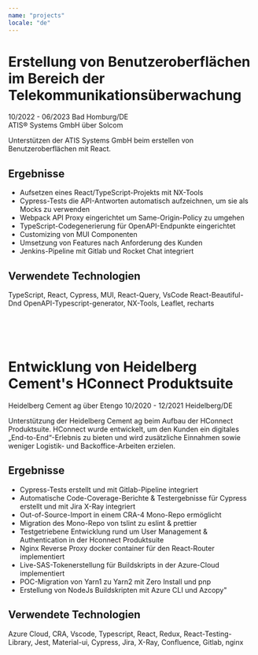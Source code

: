 ```yaml
---
name: "projects"
locale: "de"
---
```



# Erstellung von Benutzeroberflächen im Bereich der Telekommunikationsüberwachung
10/2022 - 06/2023 Bad Homburg/DE   
ATIS® Systems GmbH über Solcom   

Unterstützen der ATIS Systems GmbH beim erstellen von Benutzeroberflächen mit React.

## Ergebnisse
- Aufsetzen eines React/TypeScript-Projekts mit NX-Tools
- Cypress-Tests die API-Antworten automatisch aufzeichnen, um sie als Mocks zu verwenden
- Webpack API Proxy eingerichtet um Same-Origin-Policy zu umgehen
- TypeScript-Codegenerierung für OpenAPI-Endpunkte eingerichtet
- Customizing von MUI Componenten
- Umsetzung von Features nach Anforderung des Kunden
- Jenkins-Pipeline mit Gitlab und Rocket Chat integriert

## Verwendete Technologien
<Chips>
TypeScript, React, Cypress, MUI, React-Query, VsCode React-Beautiful-Dnd OpenAPI-Typescript-generator, NX-Tools, Leaflet, recharts
</Chips>

\
&nbsp;
\
&nbsp;

# Entwicklung von Heidelberg Cement's HConnect Produktsuite
Heidelberg Cement ag über Etengo
10/2020 - 12/2021 Heidelberg/DE

Unterstützung der Heidelberg Cement ag beim Aufbau der HConnect Produktsuite. HConnect wurde entwickelt, um den Kunden ein digitales „End-to-End“-Erlebnis zu bieten und wird zusätzliche Einnahmen sowie weniger Logistik- und Backoffice-Arbeiten erzielen.

## Ergebnisse
- Cypress-Tests erstellt und mit Gitlab-Pipeline integriert
- Automatische Code-Coverage-Berichte & Testergebnisse für Cypress erstellt und mit Jira X-Ray integriert
- Out-of-Source-Import in einem CRA-4 Mono-Repo ermöglicht
- Migration des Mono-Repo von tslint zu eslint & prettier
- Testgetriebene Entwicklung rund um User Management & Authentication in der Hconnect Produktsuite
- Nginx Reverse Proxy docker container für den React-Router implementiert
- Live-SAS-Tokenerstellung für Buildskripts in der Azure-Cloud implementiert
- POC-Migration von Yarn1 zu Yarn2 mit Zero Install und pnp
- Erstellung von NodeJs Buildskripten mit Azure CLI und Azcopy"

## Verwendete Technologien
<Chips>
Azure Cloud, CRA, Vscode, Typescript, React, Redux, React-Testing-Library, Jest, Material-ui, Cypress, Jira, X-Ray, Confluence, Gitlab, nginx
</Chips>